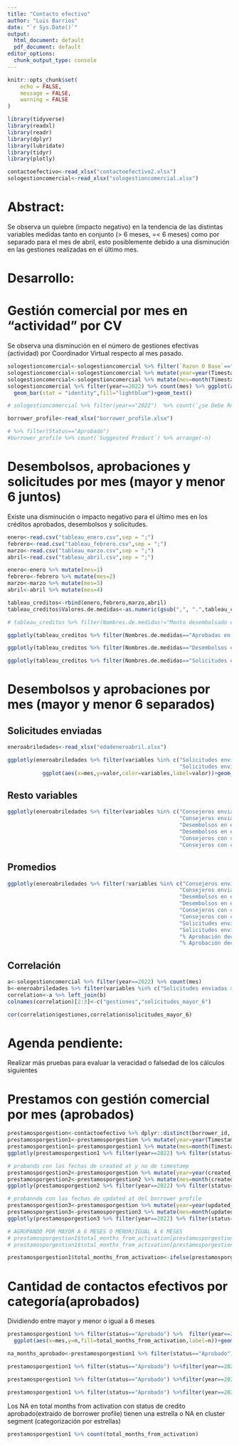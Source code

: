 ```yaml
---
title: "Contacto efectivo"
author: "Luis Barrios"
date: "`r Sys.Date()`"
output:
  html_document: default
  pdf_document: default
editor_options:
  chunk_output_type: console
---
```


```r
knitr::opts_chunk$set(
	echo = FALSE,
	message = FALSE,
	warning = FALSE
)
```

```r
library(tidyverse)
library(readxl)
library(readr)
library(dplyr)
library(lubridate)
library(tidyr)
library(plotly)


```

```r
contactoefectivo<-read_xlsx("contactoefectivo2.xlsx")
sologestioncomercial<-read_xlsx("sologestioncomercial.xlsx")

```

# Abstract:

Se observa un quiebre (impacto negativo) en la tendencia de las distintas variables medidas tanto en conjunto (\> 6 meses, =\< 6 meses) como por separado para el mes de abril, esto posiblemente debido a una disminución en las gestiones realizadas en el último mes.

# Desarrollo:

# Gestión comercial por mes en "actividad" por CV

Se observa una disminución en el número de gestiones efectivas (actividad) por Coordinador Virtual respecto al mes pasado.

```r
sologestioncomercial<-sologestioncomercial %>% filter(`Razon O Base`=="Actividad")
sologestioncomercial<-sologestioncomercial %>% mutate(year=year(Timestamp))
sologestioncomercial<-sologestioncomercial %>% mutate(mes=month(Timestamp))
sologestioncomercial %>% filter(year==2022) %>% count(mes) %>% ggplot(aes(x=mes,y=n/9,label=round(n/9)))+
  geom_bar(stat = "identity",fill="lightblue")+geom_text()

# sologestioncomercial %>% filter(year=="2022")  %>% count(`¿se Debe Reangedar Con El Consejero?`) %>% arrange(-n) 

borrower_profile<-read_xlsx("borrower_profile.xlsx")

# %>% filter(Status=="Aprobado") 
#borrower_profile %>% count(`Suggested Product`) %>% arrange(-n) 
```

# Desembolsos, aprobaciones y solicitudes por mes (mayor y menor 6 juntos)

Existe una disminución o impacto negativo para el último mes en los créditos aprobados, desembolsos y solicitudes.

```r
enero<-read.csv("tableau_enero.csv",sep = ";")
febrero<-read.csv("tableau_febrero.csv",sep = ";")
marzo<-read.csv("tableau_marzo.csv",sep = ";")
abril<-read.csv("tableau_abril.csv",sep = ";")

enero<-enero %>% mutate(mes=1)
febrero<-febrero %>% mutate(mes=2)
marzo<-marzo %>% mutate(mes=3)
abril<-abril %>% mutate(mes=4)

tableau_creditos<-rbind(enero,febrero,marzo,abril)
tableau_creditos$Valores.de.medidas<-as.numeric(gsub(",", ".",tableau_creditos$Valores.de.medidas ))

# tableau_creditos %>% filter(Nombres.de.medidas!="Monto desembolsado en el mes")%>%  ggplot(aes(x=mes,y=Valores.de.medidas,color=Nombres.de.medidas))+geom_line()

ggplotly(tableau_creditos %>% filter(Nombres.de.medidas=="Aprobadas en el mes")%>%  ggplot(aes(x=mes,y=Valores.de.medidas,color=Nombres.de.medidas))+geom_line())


```

```r
ggplotly(tableau_creditos %>% filter(Nombres.de.medidas=="Desembolsos en el mes")%>%  ggplot(aes(x=mes,y=Valores.de.medidas,color=Nombres.de.medidas))+geom_line())
```

```r
ggplotly(tableau_creditos %>% filter(Nombres.de.medidas=="Solicitudes enviadas")%>%  ggplot(aes(x=mes,y=Valores.de.medidas,color=Nombres.de.medidas))+geom_line())
```

# Desembolsos y aprobaciones por mes (mayor y menor 6 separados)

## Solicitudes enviadas

```r
eneroabriledades<-read_xlsx("edadeneroabril.xlsx")

ggplotly(eneroabriledades %>% filter(variables %in% c("Solicitudes enviadas 1-6",
                                                      "Solicitudes enviadas > 6")) %>%
           ggplot(aes(x=mes,y=valor,color=variables,label=valor))+geom_line()+geom_text(color="black"))

```

## Resto variables

```r
ggplotly(eneroabriledades %>% filter(variables %in% c("Consejeros enviando 1-6",
                                                      "Consejeros enviando > 6",
                                                      "Desembolsos en el mes 1-6",
                                                      "Desembolsos en el mes > 6",
                                                      "Consejeros con crédito en el mes 1-6",
                                                      "Consejeros con crédito en el mes > 6"))  %>%  ggplot(aes(x=mes,y=valor,color=variables))+geom_line())
```

## Promedios

```r
ggplotly(eneroabriledades %>% filter(!variables %in% c("Consejeros enviando 1-6",
                                                      "Consejeros enviando > 6",
                                                      "Desembolsos en el mes 1-6",
                                                      "Desembolsos en el mes > 6",
                                                      "Consejeros con crédito en el mes 1-6",
                                                      "Consejeros con crédito en el mes > 6",
                                                      "Solicitudes enviadas 1-6",
                                                      "Solicitudes enviadas > 6",
                                                      "% Aprobación decididas mes > 6",
                                                      "% Aprobación decididas mes"))  %>%  ggplot(aes(x=mes,y=valor,color=variables))+geom_line())
```

## Correlación

```r
a<-sologestioncomercial %>% filter(year==2022) %>% count(mes) 
b<-eneroabriledades %>% filter(variables %in% c("Solicitudes enviadas > 6")) %>% select(mes,valor)
correlation<-a %>% left_join(b)
colnames(correlation)[2:3]<-c("gestiones","solicitudes_mayor_6")

cor(correlation$gestiones,correlation$solicitudes_mayor_6)
```

# Agenda pendiente:

Realizar más pruebas para evaluar la veracidad o falsedad de los cálculos siguientes

# Prestamos con gestión comercial por mes (aprobados)

```r
prestamosporgestion<-contactoefectivo %>% dplyr::distinct(borrower_id,.keep_all = TRUE)
prestamosporgestion1<-prestamosporgestion %>% mutate(year=year(Timestamp))
prestamosporgestion1<-prestamosporgestion1 %>% mutate(mes=month(Timestamp))
ggplotly(prestamosporgestion1 %>% filter(year==2022) %>% filter(status=="Aprobado") %>% count(mes) %>% ggplot(aes(x=mes,y=n,label=n))+geom_bar(stat = "identity",fill="lightblue")+geom_text()+labs(title = "Tomando la fecha del timestamp (fecha de la gestión comercial)"))

# probando con las fechas de created at y no de timestamp
prestamosporgestion2<-prestamosporgestion %>% mutate(year=year(created_at))
prestamosporgestion2<-prestamosporgestion2 %>% mutate(mes=month(created_at))
ggplotly(prestamosporgestion2 %>% filter(year==2022) %>% filter(status=="Aprobado") %>% count(mes) %>% ggplot(aes(x=mes,y=n,label=n))+geom_bar(stat = "identity",fill="lightblue")+geom_text()+labs(title = "Tomando la fecha del created at (borrower profile)"))

# probanndo con las fechas de updated at del borrower profile
prestamosporgestion3<-prestamosporgestion %>% mutate(year=year(updated_at))
prestamosporgestion3<-prestamosporgestion3 %>% mutate(mes=month(updated_at))
ggplotly(prestamosporgestion3 %>% filter(year==2022) %>% filter(status=="Aprobado") %>% count(mes) %>% ggplot(aes(x=mes,y=n,label=n))+geom_bar(stat = "identity",fill="lightblue")+geom_text()+labs(title = "Tomando la fecha del updated at (borrower profile)"))

# AGRUPANDO POR MAYOR A 6 MESES O MENOR/IGUAL A 6 MESES
# prestamosporgestion1$total_months_from_activation[prestamosporgestion1$total_months_from_activation>6]<-"Mayor 6 meses"
# prestamosporgestion1$total_months_from_activation[prestamosporgestion1$total_months_from_activation<7]<-"Menor o igual 6 meses"

prestamosporgestion1$total_months_from_activation<-ifelse(prestamosporgestion1$total_months_from_activation>6,"Mayor 6 meses",ifelse(prestamosporgestion1$total_months_from_activation<7,"Menor o igual 6 meses","NA"))

```

# Cantidad de contactos efectivos por categoría(aprobados)

Dividiendo entre mayor y menor o igual a 6 meses

```r
prestamosporgestion1 %>% filter(status=="Aprobado") %>%  filter(year==2022)  %>% count(mes,total_months_from_activation) %>% 
  ggplot(aes(x=mes,y=n,fill=total_months_from_activation,label=n))+geom_bar(stat = "identity",position = "dodge")+geom_text(position = position_dodge(width = .75))

na_months_aprobado<-prestamosporgestion1 %>% filter(status=="Aprobado") %>%filter(year==2022) %>% filter(!total_months_from_activation %in% c("Mayor 6 meses","Menor o igual 6 meses"))

prestamosporgestion1 %>% filter(status=="Aprobado") %>%filter(year==2022) %>% filter(total_months_from_activation %in% c("Mayor 6 meses")) %>% count(cluster_segment) %>% arrange(-n)

prestamosporgestion1 %>% filter(status=="Aprobado") %>%filter(year==2022) %>% filter(total_months_from_activation %in% c("Menor o igual 6 meses")) %>% count(cluster_segment) %>% arrange(-n)

prestamosporgestion1 %>% filter(status=="Aprobado") %>%filter(year==2022) %>% filter(!total_months_from_activation %in% c("Mayor 6 meses","Menor o igual 6 meses")) %>% count(cluster_segment) %>% arrange(-n)
```

Los NA en total months from activation con status de credito aprobado(extraido de borrower profile) tienen una estrella o NA en cluster segment (categorización por estrellas)

```r
prestamosporgestion1 %>% count(total_months_from_activation)
```
